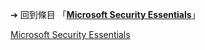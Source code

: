 {{LSR
|article = Microsoft Security Essentials
|latest_release_version = 4.6.305.0
|latest_release_date = {{release date and age|2014|09|09}}
}}<noinclude>

➔ 回到條目 「'''[[Microsoft Security Essentials]]'''」
[[Category:最新穩定版模板|Microsoft Security Essentials]]
</noinclude>